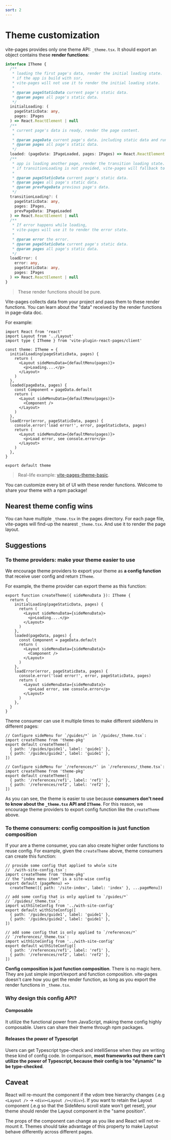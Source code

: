 ```yaml
---
sort: 2
---
```



# Theme customization

vite-pages provides only one theme API: `_theme.tsx`. It should export an object contains these **render functions**:

```ts
interface ITheme {
  /**
   * loading the first page's data, render the initial loading state.
   * if the app is build with ssr,
   * vite-pages will not use it to render the initial loading state.
   *
   * @param pageStaticData current page's static data.
   * @param pages all page's static data.
   */
  initialLoading: (
    pageStaticData: any,
    pages: IPages
  ) => React.ReactElement | null
  /**
   * current page's data is ready, render the page content.
   *
   * @param pageData current page's data. including static data and runtime data.
   * @param pages all page's static data.
   */
  loaded: (pageData: IPageLoaded, pages: IPages) => React.ReactElement | null
  /**
   * app is loading another page, render the transition loading state.
   * if transitionLoading is not provided, vite-pages will fallback to initialLoading.
   *
   * @param pageStaticData current page's static data.
   * @param pages all page's static data.
   * @param prevPageData previous page's data.
   */
  transitionLoading?: (
    pageStaticData: any,
    pages: IPages,
    prevPageData: IPageLoaded
  ) => React.ReactElement | null
  /**
   * If error happens while loading,
   * vite-pages will use it to render the error state.
   *
   * @param error the error.
   * @param pageStaticData current page's static data.
   * @param pages all page's static data.
   */
  loadError: (
    error: any,
    pageStaticData: any,
    pages: IPages
  ) => React.ReactElement | null
}
```

> These render functions should be pure.

Vite-pages collects data from your project and pass them to these render functions. You can learn about the "data" received by the render functions in <Link to="/page-data">page-data doc</Link>.

For example:

```tsx
import React from 'react'
import Layout from '../Layout'
import type { ITheme } from 'vite-plugin-react-pages/client'

const theme: ITheme = {
  initialLoading(pageStaticData, pages) {
    return (
      <Layout sideMenuData={defaultMenu(pages)}>
        <p>Loading....</p>
      </Layout>
    )
  },
  loaded(pageData, pages) {
    const Component = pageData.default
    return (
      <Layout sideMenuData={defaultMenu(pages)}>
        <Component />
      </Layout>
    )
  },
  loadError(error, pageStaticData, pages) {
    console.error('load error!', error, pageStaticData, pages)
    return (
      <Layout sideMenuData={defaultMenu(pages)}>
        <p>Load error, see console.error</p>
      </Layout>
    )
  },
}

export default theme
```

> Real-life example: [vite-pages-theme-basic](https://github.com/vitejs/vite-plugin-react-pages/blob/master/packages/theme-basic/src/index.tsx).

You can customize every bit of UI with these render functions. Welcome to share your theme with a npm package!

## Nearest theme config wins

You can have multiple `_theme.tsx` in the pages directory. For each page file, vite-pages will find-up the nearest `_theme.tsx`. And use it to render the page layout.

## Suggestions

### To theme providers: make your theme easier to use

We encourage theme providers to export your theme as **a config function** that receive user config and return `ITheme`.

For example, the theme provider can export theme as this function:

```tsx
export function createTheme({ sideMenuData }): ITheme {
  return {
    initialLoading(pageStaticData, pages) {
      return (
        <Layout sideMenuData={sideMenuData}>
          <p>Loading....</p>
        </Layout>
      )
    },
    loaded(pageData, pages) {
      const Component = pageData.default
      return (
        <Layout sideMenuData={sideMenuData}>
          <Component />
        </Layout>
      )
    },
    loadError(error, pageStaticData, pages) {
      console.error('load error!', error, pageStaticData, pages)
      return (
        <Layout sideMenuData={sideMenuData}>
          <p>Load error, see console.error</p>
        </Layout>
      )
    },
  }
}
```

Theme consumer can use it multiple times to make different sideMenu in different pages:

```tsx
// Configure sideMenu for `/guides/*` in `/guides/_theme.tsx`:
import createTheme from 'theme-pkg'
export default createTheme([
  { path: '/guides/guide1', label: 'guide1' },
  { path: '/guides/guide2', label: 'guide1' },
])

// Configure sideMenu for `/references/*` in `/references/_theme.tsx`:
import createTheme from 'theme-pkg'
export default createTheme([
  { path: '/references/ref1', label: 'ref1' },
  { path: '/references/ref2', label: 'ref2' },
])
```

As you can see, the theme is easier to use because **consumers don't need to know about the `_theme.tsx` API and `ITheme`**. For this reason, we encourage theme providers to export config function like the `createTheme` above.

### To theme consumers: config composition is just function composition

If your are a theme consumer, you can also create higher order functions to reuse config. For example, given the `createTheme` above, theme consumers can create this function:

```tsx
// provide some config that applied to whole site
// `/with-site-config.tsx`:
import createTheme from 'theme-pkg'
// the "index menu item" is a site-wise config
export default (pageMenu) =>
  createTheme([{ path: '/site-index', label: 'index' }, ...pageMenu])

// add some config that is only applied to `/guides/*`
// `/guides/_theme.tsx`:
import withSiteConfig from '../with-site-config'
export default withSiteConfig([
  { path: '/guides/guide1', label: 'guide1' },
  { path: '/guides/guide2', label: 'guide1' },
])

// add some config that is only applied to `/references/*`
// `/references/_theme.tsx`:
import withSiteConfig from '../with-site-config'
export default withSiteConfig([
  { path: '/references/ref1', label: 'ref1' },
  { path: '/references/ref2', label: 'ref2' },
])
```

**Config composition is just function composition**. There is no magic here. They are just simple import/export and function composition. vite-pages doesn't care how you get the render function, as long as you export the render functions in `_theme.tsx`.

### Why design this config API?

#### Composable

It utilize the functional power from JavaScript, making theme config highly composable. Users can share their theme through npm packages.

#### Releases the power of Typescript

Users can get Typescript type-check and intelliSense when they are writing these kind of config code. In comparison, **most frameworks out there can't utilize the power of Typescript, because their config is too "dynamic" to be type-checked**.

## Caveat

React will re-mount the component if the vdom tree hierarchy changes (.e.g `<Layout />` -> `<div><Layout /></div>`). If you want to retain the Layout component (.e.g so that the SideMenu scroll state won't get reset), your theme should render the Layout component in the "same position".

The props of the component can change as you like and React will not re-mount it. Themes should take advantage of this property to make Layout behave differently across different pages.
